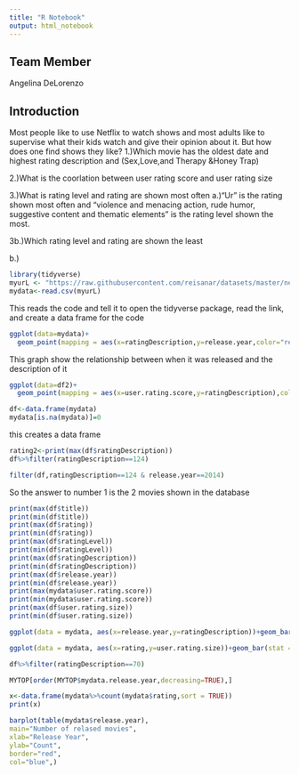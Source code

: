 ```yaml
---
title: "R Notebook"
output: html_notebook
---
```

## Team Member
Angelina DeLorenzo

## Introduction
Most people like to use Netflix to watch shows and most adults like to supervise what their kids watch and give their opinion about it. But how does one find shows they like?
1.)Which movie has the oldest date and highest rating description and
(Sex,Love,and Therapy &Honey Trap)

2.)What is the coorlation between  user rating score and user rating size


3.)What is rating level  and rating are shown most often 
a.)"Ur" is the rating shown most often and "violence and menacing action, rude humor, suggestive content and thematic elements" is the rating level shown the most.

3b.)Which rating level and rating are shown the least

b.)

```r
library(tidyverse)
myurL <- "https://raw.githubusercontent.com/reisanar/datasets/master/netflixShows.csv"
mydata<-read.csv(myurL)
```
This reads the code and tell it to open the tidyverse package, read the link, and create a data frame for the code
```r
ggplot(data=mydata)+
  geom_point(mapping = aes(x=ratingDescription,y=release.year,color="red"))
```
This graph show the relationship between when it was released and the description of it
```r
ggplot(data=df2)+
  geom_point(mapping = aes(x=user.rating.score,y=ratingDescription),color="coral")
```

```r
df<-data.frame(mydata)
mydata[is.na(mydata)]=0
```
this creates a data frame
```r
rating2<-print(max(df$ratingDescription))
df%>%filter(ratingDescription==124)

```
```r
filter(df,ratingDescription==124 & release.year==2014)
```
So the answer to number 1 is the 2 movies shown in the database
```r
print(max(df$title))
print(min(df$title))
print(max(df$rating))
print(min(df$rating))
print(max(df$ratingLevel))
print(min(df$ratingLevel))
print(max(df$ratingDescription))
print(min(df$ratingDescription))
print(max(df$release.year))
print(min(df$release.year))
print(max(mydata$user.rating.score))
print(min(mydata$user.rating.score))
print(max(df$user.rating.size))
print(min(df$user.rating.size))
```           
                           
```r
ggplot(data = mydata, aes(x=release.year,y=ratingDescription))+geom_bar(stat = "identity",color="black",fill="aquamarine")

```
```r
ggplot(data = mydata, aes(x=rating,y=user.rating.size))+geom_bar(stat = "identity",color="aquamarine",fill="aquamarine")
```
```r
df%>%filter(ratingDescription==70)
```
```r
MYTOP[order(MYTOP$mydata.release.year,decreasing=TRUE),]
```
```r
x<-data.frame(mydata%>%count(mydata$rating,sort = TRUE))
print(x)

```
```r
barplot(table(mydata$release.year),
main="Number of relased movies",
xlab="Release Year",
ylab="Count",
border="red",
col="blue",)

```